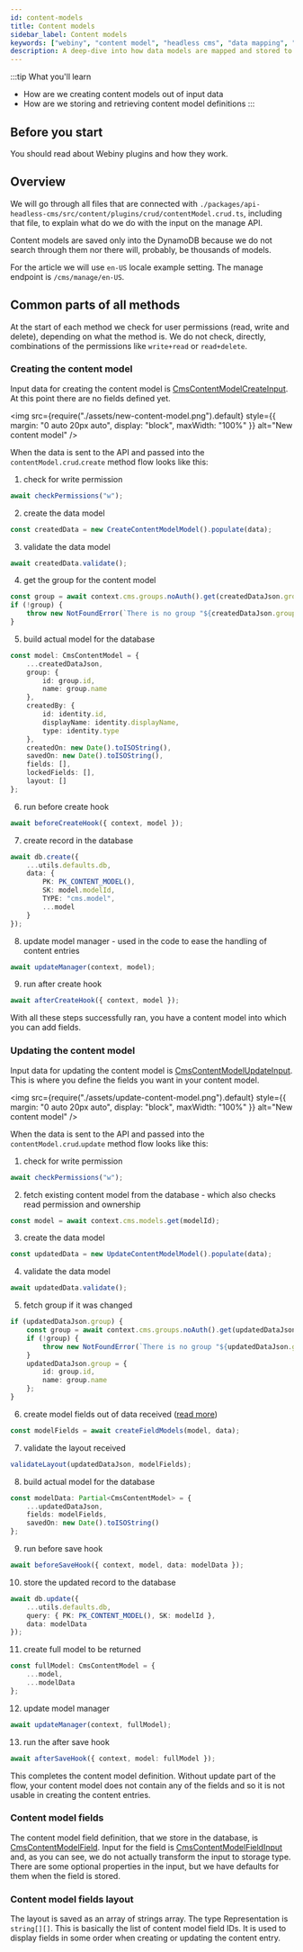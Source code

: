```yaml
---
id: content-models
title: Content models
sidebar_label: Content models
keywords: ["webiny", "content model", "headless cms", "data mapping", "dynamodb"]
description: A deep-dive into how data models are mapped and stored to the database
---
```


:::tip What you'll learn
* How are we creating content models out of input data
* How are we storing and retrieving content model definitions
:::

## Before you start
You should read about Webiny plugins and how they work.

## Overview
We will go through all files that are connected with `./packages/api-headless-cms/src/content/plugins/crud/contentModel.crud.ts`, including that file, to explain what do we do with the input on the manage API.

Content models are saved only into the DynamoDB because we do not search through them nor there will, probably, be thousands of models.

For the article we will use `en-US` locale example setting. The manage endpoint is `/cms/manage/en-US`.

## Common parts of all methods
At the start of each method we check for user permissions (read, write and delete), depending on what the method is. We do not check, directly, combinations of the permissions like `write+read` or `read+delete`.

### Creating the content model
Input data for creating the content model is [CmsContentModelCreateInput](../../references/headless-cms/api/cmscontentmodelcreateinput). At this point there are no fields defined yet.

<img
	src={require("./assets/new-content-model.png").default}
	style={{ margin: "0 auto 20px auto", display: "block", maxWidth: "100%" }}
	alt="New content model"
/>

When the data is sent to the API and passed into the `contentModel.crud`.`create` method flow looks like this:
1. check for write permission
```ts
await checkPermissions("w");
```
2. create the data model
```ts
const createdData = new CreateContentModelModel().populate(data);
```
3. validate the data model
```ts
await createdData.validate();
```
4. get the group for the content model
```ts
const group = await context.cms.groups.noAuth().get(createdDataJson.group);
if (!group) {
    throw new NotFoundError(`There is no group "${createdDataJson.group}".`);
}
```
5. build actual model for the database
```ts
const model: CmsContentModel = {
    ...createdDataJson,
    group: {
        id: group.id,
        name: group.name
    },
    createdBy: {
        id: identity.id,
        displayName: identity.displayName,
        type: identity.type
    },
    createdOn: new Date().toISOString(),
    savedOn: new Date().toISOString(),
    fields: [],
    lockedFields: [],
    layout: []
};
```
6. run before create hook
```ts
await beforeCreateHook({ context, model });
```
7. create record in the database
```ts
await db.create({
    ...utils.defaults.db,
    data: {
        PK: PK_CONTENT_MODEL(),
        SK: model.modelId,
        TYPE: "cms.model",
        ...model
    }
});
```
8. update model manager - used in the code to ease the handling of content entries
```ts
await updateManager(context, model);
```
9. run after create hook
```ts
await afterCreateHook({ context, model });
```
With all these steps successfully ran, you have a content model into which you can add fields.

### Updating the content model
Input data for updating the content model is [CmsContentModelUpdateInput](../../references/headless-cms/api/cmscontentmodelupdateinput). This is where you define the fields you want in your content model.

<img
	src={require("./assets/update-content-model.png").default}
	style={{ margin: "0 auto 20px auto", display: "block", maxWidth: "100%" }}
	alt="New content model"
/>

When the data is sent to the API and passed into the `contentModel.crud`.`update` method flow looks like this:
1. check for write permission
```ts
await checkPermissions("w");
```
2. fetch existing content model from the database - which also checks read permission and ownership
```ts
const model = await context.cms.models.get(modelId);
```
3. create the data model
```ts
const updatedData = new UpdateContentModelModel().populate(data);
```
4. validate the data model
```ts
await updatedData.validate();
```
5. fetch group if it was changed
```ts
if (updatedDataJson.group) {
	const group = await context.cms.groups.noAuth().get(updatedDataJson.group);
	if (!group) {
		throw new NotFoundError(`There is no group "${updatedDataJson.group}".`);
	}
	updatedDataJson.group = {
		id: group.id,
		name: group.name
	};
}
```
6. create model fields out of data received ([read more](#content-model-fields))
```ts
const modelFields = await createFieldModels(model, data);
```
7. validate the layout received
```ts
validateLayout(updatedDataJson, modelFields);
```
8. build actual model for the database
```ts
const modelData: Partial<CmsContentModel> = {
	...updatedDataJson,
	fields: modelFields,
	savedOn: new Date().toISOString()
};
```
9. run before save hook
```ts
await beforeSaveHook({ context, model, data: modelData });
```
10. store the updated record to the database
```ts
await db.update({
	...utils.defaults.db,
	query: { PK: PK_CONTENT_MODEL(), SK: modelId },
	data: modelData
});
```
11. create full model to be returned
```ts
const fullModel: CmsContentModel = {
	...model,
	...modelData
};
```
12. update model manager
```ts
await updateManager(context, fullModel);
```
13. run the after save hook
```ts
await afterSaveHook({ context, model: fullModel });
```

This completes the content model definition.
Without update part of the flow, your content model does not contain any of the fields and so it is not usable in creating the content entries.


### Content model fields[](#content-model-fields)

The content model field definition, that we store in the database, is [CmsContentModelField](../../references/headless-cms/api/cmscontentmodelfield).
Input for the field is [CmsContentModelFieldInput](../../references/headless-cms/api/cmscontentmodelfieldinput) and, as you can see, we do not actually transform the input to storage type.
There are some optional properties in the input, but we have defaults for them when the field is stored.

### Content model fields layout

The layout is saved as an array of strings array. The type Representation is `string[][]`. This is basically the list of content model field IDs. It is used to display fields in some order when creating or updating the content entry.